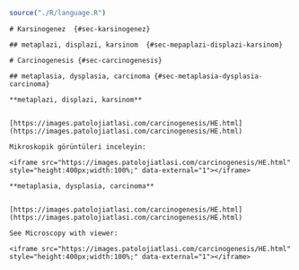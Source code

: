 
```r

source("./R/language.R")

```




```asis
# Karsinogenez  {#sec-karsinogenez} 

## metaplazi, displazi, karsinom  {#sec-mepaplazi-displazi-karsinom} 

```




```asis
# Carcinogenesis {#sec-carcinogenesis} 

## metaplasia, dysplasia, carcinoma {#sec-metaplasia-dysplasia-carcinoma} 

```




```asis

**metaplazi, displazi, karsinom**


[https://images.patolojiatlasi.com/carcinogenesis/HE.html](https://images.patolojiatlasi.com/carcinogenesis/HE.html)

Mikroskopik görüntüleri inceleyin:

<iframe src="https://images.patolojiatlasi.com/carcinogenesis/HE.html" style="height:400px;width:100%;" data-external="1"></iframe>

```




```asis

**metaplasia, dysplasia, carcinoma**


[https://images.patolojiatlasi.com/carcinogenesis/HE.html](https://images.patolojiatlasi.com/carcinogenesis/HE.html)

See Microscopy with viewer: 

<iframe src="https://images.patolojiatlasi.com/carcinogenesis/HE.html" style="height:400px;width:100%;" data-external="1"></iframe>

```


